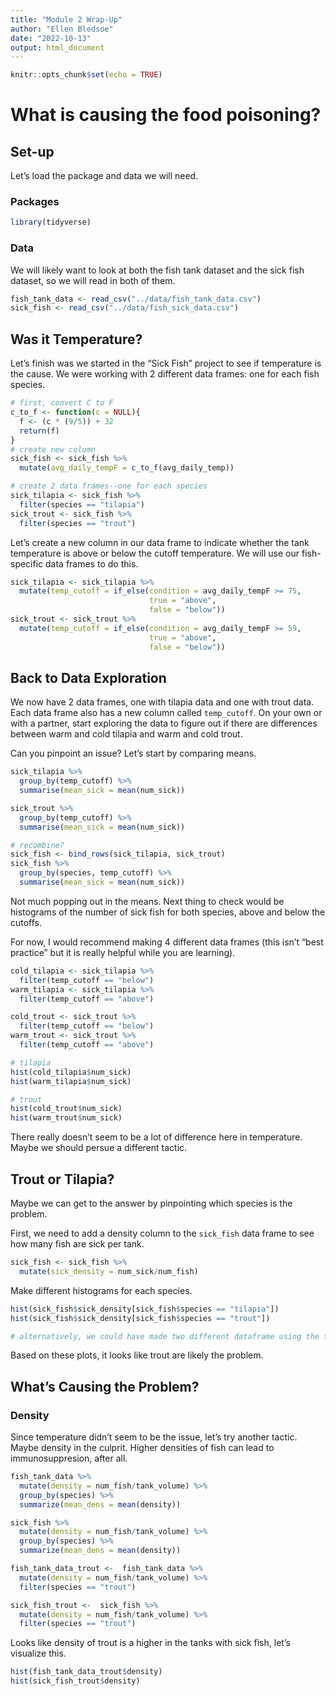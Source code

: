 ```yaml
---
title: "Module 2 Wrap-Up"
author: "Ellen Bledsoe"
date: "2022-10-13"
output: html_document
---
```


```r
knitr::opts_chunk$set(echo = TRUE)
```

# What is causing the food poisoning?

## Set-up

Let's load the package and data we will need.

### Packages

```r
library(tidyverse)
```

### Data

We will likely want to look at both the fish tank dataset and the sick fish dataset, so we will read in both of them.

```r
fish_tank_data <- read_csv("../data/fish_tank_data.csv")
sick_fish <- read_csv("../data/fish_sick_data.csv")
```

## Was it Temperature?

Let's finish was we started in the "Sick Fish" project to see if temperature is the cause. We were working with 2 different data frames: one for each fish species.

```r
# first, convert C to F
c_to_f <- function(c = NULL){
  f <- (c * (9/5)) + 32
  return(f)
}
# create new column
sick_fish <- sick_fish %>% 
  mutate(avg_daily_tempF = c_to_f(avg_daily_temp))

# create 2 data frames--one for each species
sick_tilapia <- sick_fish %>% 
  filter(species == "tilapia")
sick_trout <- sick_fish %>% 
  filter(species == "trout")
```

Let's create a new column in our data frame to indicate whether the tank temperature is above or below the cutoff temperature. We will use our fish-specific data frames to do this.

```r
sick_tilapia <- sick_tilapia %>% 
  mutate(temp_cutoff = if_else(condition = avg_daily_tempF >= 75,
                               true = "above",
                               false = "below"))
sick_trout <- sick_trout %>% 
  mutate(temp_cutoff = if_else(condition = avg_daily_tempF >= 59,
                               true = "above",
                               false = "below"))
```

## Back to Data Exploration

We now have 2 data frames, one with tilapia data and one with trout
data. Each data frame also has a new column called `temp_cutoff`. On
your own or with a partner, start exploring the data to figure out if
there are differences between warm and cold tilapia and warm and cold
trout.

Can you pinpoint an issue? Let's start by comparing means.

```r
sick_tilapia %>% 
  group_by(temp_cutoff) %>% 
  summarise(mean_sick = mean(num_sick))

sick_trout %>% 
  group_by(temp_cutoff) %>% 
  summarise(mean_sick = mean(num_sick))

# recombine?
sick_fish <- bind_rows(sick_tilapia, sick_trout)
sick_fish %>% 
  group_by(species, temp_cutoff) %>% 
  summarise(mean_sick = mean(num_sick))
```

Not much popping out in the means. Next thing to check would be
histograms of the number of sick fish for both species, above and below
the cutoffs.

For now, I would recommend making 4 different data frames (this isn't
"best practice" but it is really helpful while you are learning).

```r
cold_tilapia <- sick_tilapia %>% 
  filter(temp_cutoff == "below")
warm_tilapia <- sick_tilapia %>% 
  filter(temp_cutoff == "above")

cold_trout <- sick_trout %>% 
  filter(temp_cutoff == "below")
warm_trout <- sick_trout %>% 
  filter(temp_cutoff == "above")

# tilapia
hist(cold_tilapia$num_sick)
hist(warm_tilapia$num_sick)

# trout
hist(cold_trout$num_sick)
hist(warm_trout$num_sick)
```

There really doesn't seem to be a lot of difference here in temperature. Maybe we should persue a different tactic.

## Trout or Tilapia?

Maybe we can get to the answer by pinpointing which species is the problem.

First, we need to add a density column to the `sick_fish` data frame to see how many fish are sick per tank.

```r
sick_fish <- sick_fish %>% 
  mutate(sick_density = num_sick/num_fish)
```

Make different histograms for each species.

```r
hist(sick_fish$sick_density[sick_fish$species == "tilapia"])
hist(sick_fish$sick_density[sick_fish$species == "trout"])

# alternatively, we could have made two different dataframe using the tidyverse: one for sick tilapia and one for sick trout
```

Based on these plots, it looks like trout are likely the problem.

## What's Causing the Problem?

### Density

Since temperature didn't seem to be the issue, let's try another tactic. Maybe density in the culprit. Higher densities of fish can lead to immunosuppresion, after all.


```r
fish_tank_data %>%
  mutate(density = num_fish/tank_volume) %>%
  group_by(species) %>%
  summarize(mean_dens = mean(density))

sick_fish %>%
  mutate(density = num_fish/tank_volume) %>%
  group_by(species) %>%
  summarize(mean_dens = mean(density))

fish_tank_data_trout <-  fish_tank_data %>%
  mutate(density = num_fish/tank_volume) %>%
  filter(species == "trout")

sick_fish_trout <-  sick_fish %>%
  mutate(density = num_fish/tank_volume) %>%
  filter(species == "trout")
```

Looks like density of trout is a higher in the tanks with sick fish, let's visualize this.

```r
hist(fish_tank_data_trout$density)
hist(sick_fish_trout$density)
```

